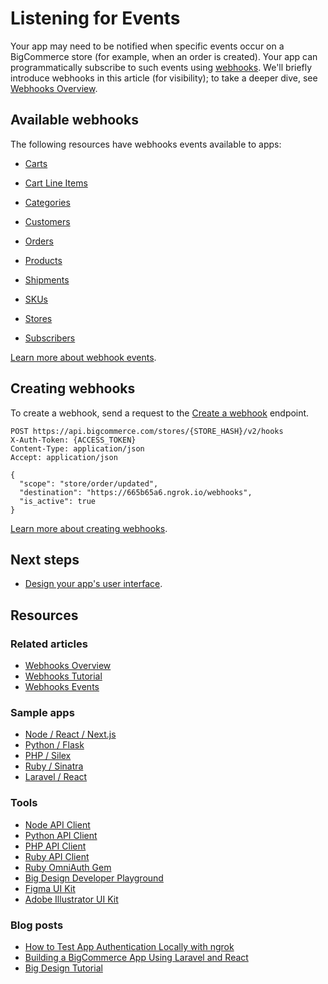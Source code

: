 # Listening for Events



Your app may need to be notified when specific events occur on a BigCommerce store (for example, when an order is created). Your app can programmatically subscribe to such events using [webhooks](/docs/webhooks). We'll briefly introduce webhooks in this article (for visibility); to take a deeper dive, see [Webhooks Overview](/docs/integrations/webhooks).


## Available webhooks

The following resources have webhooks events available to apps:
* [Carts](/docs/integrations/webhooks/events#carts)

* [Cart Line Items](/docs/integrations/webhooks/events#cart-line-items)

* [Categories](/docs/integrations/webhooks/events#categories)

* [Customers](/docs/integrations/webhooks/events#customers)

* [Orders](/docs/integrations/webhooks/events#orders)

* [Products](/docs/integrations/webhooks/events#products)
* [Shipments](/docs/integrations/webhooks/events#shipments)
* [SKUs](/docs/integrations/webhooks/events#skus)
* [Stores](/docs/integrations/webhooks/events#stores)
* [Subscribers](/docs/integrations/webhooks/events#subscribers)

[Learn more about webhook events](/docs/integrations/webhooks/events#orders).

## Creating webhooks

To create a webhook, send a request to the [Create a webhook](/docs/webhooks/webhooks/manage-webhooks-bulk#create-a-webhook) endpoint.


```http filename="Example request: Create a webhook" showLineNumbers
POST https://api.bigcommerce.com/stores/{STORE_HASH}/v2/hooks
X-Auth-Token: {ACCESS_TOKEN}
Content-Type: application/json
Accept: application/json

{
  "scope": "store/order/updated",
  "destination": "https://665b65a6.ngrok.io/webhooks",
  "is_active": true
}
```

[Learn more about creating webhooks](/docs/integrations/webhooks).

## Next steps
* [Design your app's user interface](/docs/integrations/apps/guide/ui).

## Resources

### Related articles
* [Webhooks Overview](/docs/integrations/webhooks)
* [Webhooks Tutorial](/docs/integrations/webhooks)
* [Webhooks Events](/docs/integrations/webhooks/events)

### Sample apps
* [Node / React / Next.js](https://github.com/bigcommerce/sample-app-nodejs)
* [Python / Flask](https://github.com/bigcommerce/hello-world-app-python-flask)
* [PHP / Silex](https://github.com/bigcommerce/hello-world-app-php-silex)
* [Ruby / Sinatra](https://github.com/bigcommerce/hello-world-app-ruby-sinatra)
* [Laravel / React](https://github.com/bigcommerce/laravel-react-sample-app)

### Tools
* [Node API Client](https://github.com/bigcommerce/node-bigcommerce/)
* [Python API Client](https://github.com/bigcommerce/bigcommerce-api-python)
* [PHP API Client](https://github.com/bigcommerce/bigcommerce-api-php)
* [Ruby API Client](https://github.com/bigcommerce/bigcommerce-api-ruby)
* [Ruby OmniAuth Gem](https://github.com/bigcommerce/omniauth-bigcommerce)
* [Big Design Developer Playground](https://developer.bigcommerce.com/big-design)
* [Figma UI Kit](https://figma.com/file/jTVuUkiZ1j3rux8WHG4IKK/BigDesign-UI-Kit?node-id=0%3A1/duplicate)
* [Adobe Illustrator UI Kit](https://design.bigcommerce.com/bigdesign-ui-kit)

### Blog posts
* [How to Test App Authentication Locally with ngrok](https://medium.com/bigcommerce-developer-blog/how-to-test-app-authentication-locally-with-ngrok-149150bfe4cf)
* [Building a BigCommerce App Using Laravel and React](https://medium.com/bigcommerce-developer-blog/building-a-bigcommerce-app-using-laravel-and-react-711ceceb5006)
* [Big Design Tutorial](https://medium.com/bigcommerce-developer-blog/bigdesign-build-native-looking-uis-with-the-bigcommerce-design-system-fb06a01a24f2)
